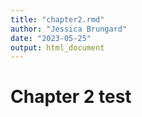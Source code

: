 ```yaml
---
title: "chapter2.rmd"
author: "Jessica Brungard"
date: "2023-05-25"
output: html_document
---
```


# Chapter 2 test
